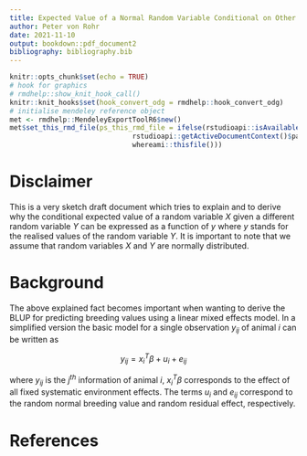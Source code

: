 ```yaml
---
title: Expected Value of a Normal Random Variable Conditional on Other Normal Random Variable
author: Peter von Rohr
date: 2021-11-10
output: bookdown::pdf_document2
bibliography: bibliography.bib
---
```


```r
knitr::opts_chunk$set(echo = TRUE)
# hook for graphics
# rmdhelp::show_knit_hook_call()
knitr::knit_hooks$set(hook_convert_odg = rmdhelp::hook_convert_odg)
# initialise mendeley reference object
met <- rmdhelp::MendeleyExportToolR6$new()
met$set_this_rmd_file(ps_this_rmd_file = ifelse(rstudioapi::isAvailable(),
                              rstudioapi::getActiveDocumentContext()$path,
                              whereami::thisfile()))
```

# Disclaimer
This is a very sketch draft document which tries to explain and to derive why the conditional expected value of a random variable $X$ given a different random variable $Y$ can be expressed as a function of $y$ where $y$ stands for the realised values of the random variable $Y$. It is important to note that we assume that random variables $X$ and $Y$ are normally distributed.


# Background
The above explained fact becomes important when wanting to derive the BLUP for predicting breeding values using a linear mixed effects model. In a simplified version the basic model for a single observation $y_{ij}$ of animal $i$ can be written as

$$y_{ij} = x_i^T \beta + u_i + e_{ij}$$

where $y_{ij}$ is the $j^{th}$ information of animal $i$, $x_i^T \beta$ corresponds to the effect of all fixed systematic environment effects. The terms $u_i$ and $e_{ij}$ correspond to the random normal breeding value and random residual effect, respectively. 

# References
